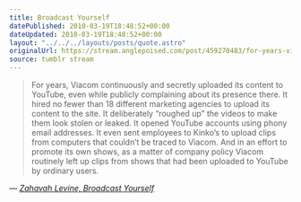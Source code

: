 ```yaml
---
title: Broadcast Yourself
datePublished: 2010-03-19T18:48:52+00:00
dateUpdated: 2010-03-19T18:48:52+00:00
layout: "../../../layouts/posts/quote.astro"
originalUrl: https://stream.anglepoised.com/post/459270483/for-years-viacom-continuously-and-secretly
source: tumblr stream
---
```


> For years, Viacom continuously and secretly uploaded its content to YouTube, even while publicly complaining about its presence there. It hired no fewer than 18 different marketing agencies to upload its content to the site. It deliberately &ldquo;roughed up&rdquo; the videos to make them look stolen or leaked. It opened YouTube accounts using phony email addresses. It even sent employees to Kinko&rsquo;s to upload clips from computers that couldn&rsquo;t be traced to Viacom. And in an effort to promote its own shows, as a matter of company policy Viacom routinely left up clips from shows that had been uploaded to YouTube by ordinary users.

— <cite>[Zahavah Levine, _Broadcast Yourself_](http://youtube-global.blogspot.com/2010/03/broadcast-yourself.html)</cite>
